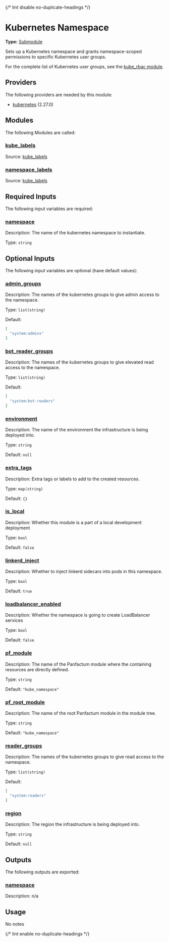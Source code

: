 {/* lint disable no-duplicate-headings */}

# Kubernetes Namespace

**Type:** [Submodule](./overview)

Sets up a Kubernetes namespace and grants namespace-scoped permissions to specific Kubernetes user groups.

For the complete list of Kubernetes user groups, see the [kube\_rbac module](../../live/kube_rbac).

## Providers

The following providers are needed by this module:

* [kubernetes](https://registry.terraform.io/providers/hashicorp/kubernetes/2.27.0/docs) (2.27.0)

## Modules

The following Modules are called:

### <a name="module_kube_labels" /> [kube\_labels](#module_kube_labels)

Source: [kube\_labels](./kube_labels)

### <a name="module_namespace_labels" /> [namespace\_labels](#module_namespace_labels)

Source: [kube\_labels](./kube_labels)

## Required Inputs

The following input variables are required:

### <a name="input_namespace" /> [namespace](#input_namespace)

Description: The name of the kubernetes namespace to instantiate.

Type: `string`

## Optional Inputs

The following input variables are optional (have default values):

### <a name="input_admin_groups" /> [admin\_groups](#input_admin_groups)

Description: The names of the kubernetes groups to give admin access to the namespace.

Type: `list(string)`

Default:

```json
[
  "system:admins"
]
```

### <a name="input_bot_reader_groups" /> [bot\_reader\_groups](#input_bot_reader_groups)

Description: The names of the kubernetes groups to give elevated read access to the namespace.

Type: `list(string)`

Default:

```json
[
  "system:bot-readers"
]
```

### <a name="input_environment" /> [environment](#input_environment)

Description: The name of the environment the infrastructure is being deployed into.

Type: `string`

Default: `null`

### <a name="input_extra_tags" /> [extra\_tags](#input_extra_tags)

Description: Extra tags or labels to add to the created resources.

Type: `map(string)`

Default: `{}`

### <a name="input_is_local" /> [is\_local](#input_is_local)

Description: Whether this module is a part of a local development deployment

Type: `bool`

Default: `false`

### <a name="input_linkerd_inject" /> [linkerd\_inject](#input_linkerd_inject)

Description: Whether to inject linkerd sidecars into pods in this namespace.

Type: `bool`

Default: `true`

### <a name="input_loadbalancer_enabled" /> [loadbalancer\_enabled](#input_loadbalancer_enabled)

Description: Whether the namespace is going to create LoadBalancer services

Type: `bool`

Default: `false`

### <a name="input_pf_module" /> [pf\_module](#input_pf_module)

Description: The name of the Panfactum module where the containing resources are directly defined.

Type: `string`

Default: `"kube_namespace"`

### <a name="input_pf_root_module" /> [pf\_root\_module](#input_pf_root_module)

Description: The name of the root Panfactum module in the module tree.

Type: `string`

Default: `"kube_namespace"`

### <a name="input_reader_groups" /> [reader\_groups](#input_reader_groups)

Description: The names of the kubernetes groups to give read access to the namespace.

Type: `list(string)`

Default:

```json
[
  "system:readers"
]
```

### <a name="input_region" /> [region](#input_region)

Description: The region the infrastructure is being deployed into.

Type: `string`

Default: `null`

## Outputs

The following outputs are exported:

### <a name="output_namespace" /> [namespace](#output_namespace)

Description: n/a

## Usage

No notes

{/* lint enable no-duplicate-headings */}

